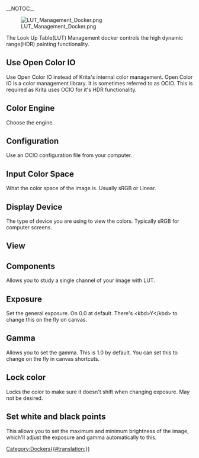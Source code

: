__NOTOC__

[[File:LUT_Management_Docker.png]]

The Look Up Table(LUT) Management docker controls the high dynamic range(HDR) painting functionality.

==Use Open Color IO==
Use Open Color IO instead of Krita's internal color management. Open Color IO is a color management library. It is sometimes referred to as OCIO. This is required as Krita uses OCIO for it's HDR functionality.

==Color Engine==
Choose the engine.

==Configuration==
Use an OCIO configuration file from your computer.

{{Info| Some system locals don't allow you to read the configuration files. This is due to a bug in OCIO. If you are using linux you can fix this. If you start Krita form the terminal with the &lt;nowiki>LC_ALL=C krita&lt;/nowiki> flag set, you should be able to read the configuration files. }}

==Input Color Space==
What the color space of the image is. Usually sRGB or Linear.

==Display Device==
The type of device you are using to view the colors. Typically sRGB for computer screens.

==View==

==Components==
Allows you to study a single channel of your image with LUT.

==Exposure==
Set the general exposure. On 0.0 at default.
There's &lt;kbd>Y&lt;/kbd> to change this on the fly on canvas.

==Gamma==
Allows you to set the gamma. This is 1.0 by default. You can set this to change on the fly in canvas shortcuts.

==Lock color==
Locks the color to make sure it doesn't shift when changing exposure. May not be desired.

==Set white and black points==
This allows you to set the maximum and minimum brightness of the image, which'll adjust the exposure and gamma automatically to this.

[[Category:Dockers{{#translation:}}]]
